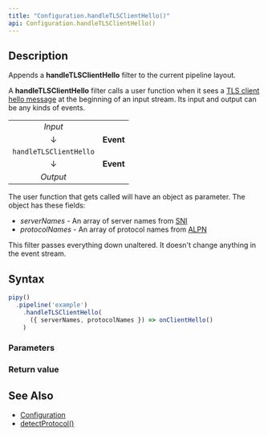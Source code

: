 ```yaml
---
title: "Configuration.handleTLSClientHello()"
api: Configuration.handleTLSClientHello()
---
```


## Description

Appends a **handleTLSClientHello** filter to the current pipeline layout.

A **handleTLSClientHello** filter calls a user function when it sees a [TLS client hello message](https://www.rfc-editor.org/rfc/rfc8446.html#section-4.1.2) at the beginning of an input stream. Its input and output can be any kinds of events.

|                        |           |
|:----------------------:|:---------:|
| _Input_                |           |
| ↓                      | **Event** |
| `handleTLSClientHello` |           |
| ↓                      | **Event** |
| _Output_               |           |

The user function that gets called will have an object as parameter. The object has these fields:

- _serverNames_ - An array of server names from [SNI](https://www.rfc-editor.org/rfc/rfc6066#section-3)
- _protocolNames_ - An array of protocol names from [ALPN](https://www.rfc-editor.org/rfc/rfc7301)

This filter passes everything down unaltered. It doesn't change anything in the event stream.

## Syntax

``` js
pipy()
  .pipeline('example')
    .handleTLSClientHello(
      ({ serverNames, protocolNames }) => onClientHello()
    )
```

### Parameters

<Parameters/>

### Return value

<ReturnValue/>

## See Also

* [Configuration](/reference/api/Configuration)
* [detectProtocol()](/reference/api/Configuration/detectProtocol)
